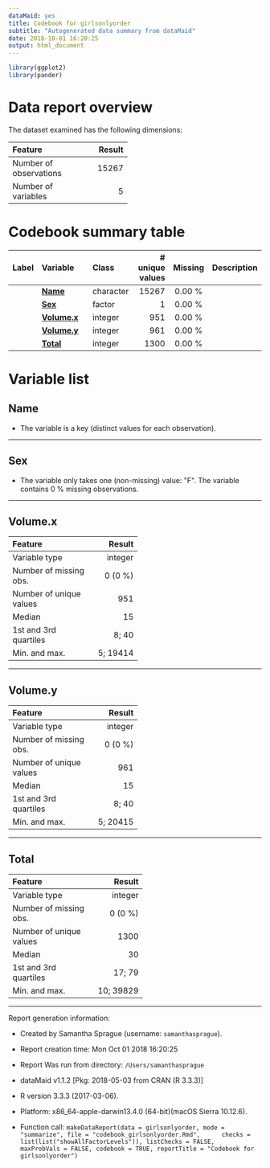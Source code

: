 ```yaml
---
dataMaid: yes
title: Codebook for girlsonlyorder
subtitle: "Autogenerated data summary from dataMaid"
date: 2018-10-01 16:20:25
output: html_document
---
```

```r
library(ggplot2)
library(pander)
```
# Data report overview
The dataset examined has the following dimensions:


---------------------------------
Feature                    Result
------------------------ --------
Number of observations      15267

Number of variables             5
---------------------------------










# Codebook summary table

-----------------------------------------------------------------------
Label   Variable         Class         # unique  Missing  Description  
                                         values                        
------- ---------------- ----------- ---------- --------- -------------
        **[Name]**       character        15267  0.00 %                

        **[Sex]**        factor               1  0.00 %                

        **[Volume.x]**   integer            951  0.00 %                

        **[Volume.y]**   integer            961  0.00 %                

        **[Total]**      integer           1300  0.00 %                
-----------------------------------------------------------------------




# Variable list
## Name

* The variable is a key (distinct values for each observation).



---

## Sex

* The variable only takes one (non-missing) value: \"F\". The variable contains 0 \% missing observations.



---

## Volume.x


------------------------------------
Feature                       Result
------------------------- ----------
Variable type                integer

Number of missing obs.       0 (0 %)

Number of unique values          951

Median                            15

1st and 3rd quartiles          8; 40

Min. and max.               5; 19414
------------------------------------




---

## Volume.y


------------------------------------
Feature                       Result
------------------------- ----------
Variable type                integer

Number of missing obs.       0 (0 %)

Number of unique values          961

Median                            15

1st and 3rd quartiles          8; 40

Min. and max.               5; 20415
------------------------------------




---

## Total


-------------------------------------
Feature                        Result
------------------------- -----------
Variable type                 integer

Number of missing obs.        0 (0 %)

Number of unique values          1300

Median                             30

1st and 3rd quartiles          17; 79

Min. and max.               10; 39829
-------------------------------------




---



Report generation information:

 *  Created by Samantha Sprague (username: `samanthasprague`).

 *  Report creation time: Mon Oct 01 2018 16:20:25

 *  Report Was run from directory: `/Users/samanthasprague`

 *  dataMaid v1.1.2 [Pkg: 2018-05-03 from CRAN (R 3.3.3)]

 *  R version 3.3.3 (2017-03-06).

 *  Platform: x86_64-apple-darwin13.4.0 (64-bit)(macOS Sierra 10.12.6).

 *  Function call: `makeDataReport(data = girlsonlyorder, mode = "summarize", file = "codebook_girlsonlyorder.Rmd", 
    checks = list(list("showAllFactorLevels")), listChecks = FALSE, 
    maxProbVals = FALSE, codebook = TRUE, reportTitle = "Codebook for girlsonlyorder")`

